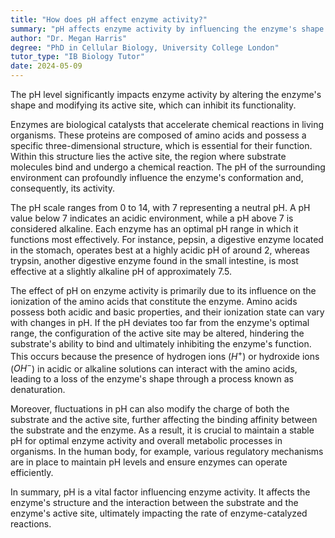 ```yaml
---
title: "How does pH affect enzyme activity?"
summary: "pH affects enzyme activity by influencing the enzyme's shape and altering its active site, which can inhibit its function."
author: "Dr. Megan Harris"
degree: "PhD in Cellular Biology, University College London"
tutor_type: "IB Biology Tutor"
date: 2024-05-09
---
```


The pH level significantly impacts enzyme activity by altering the enzyme's shape and modifying its active site, which can inhibit its functionality.

Enzymes are biological catalysts that accelerate chemical reactions in living organisms. These proteins are composed of amino acids and possess a specific three-dimensional structure, which is essential for their function. Within this structure lies the active site, the region where substrate molecules bind and undergo a chemical reaction. The pH of the surrounding environment can profoundly influence the enzyme's conformation and, consequently, its activity.

The pH scale ranges from $0$ to $14$, with $7$ representing a neutral pH. A pH value below $7$ indicates an acidic environment, while a pH above $7$ is considered alkaline. Each enzyme has an optimal pH range in which it functions most effectively. For instance, pepsin, a digestive enzyme located in the stomach, operates best at a highly acidic pH of around $2$, whereas trypsin, another digestive enzyme found in the small intestine, is most effective at a slightly alkaline pH of approximately $7.5$.

The effect of pH on enzyme activity is primarily due to its influence on the ionization of the amino acids that constitute the enzyme. Amino acids possess both acidic and basic properties, and their ionization state can vary with changes in pH. If the pH deviates too far from the enzyme's optimal range, the configuration of the active site may be altered, hindering the substrate's ability to bind and ultimately inhibiting the enzyme's function. This occurs because the presence of hydrogen ions ($H^+$) or hydroxide ions ($OH^-$) in acidic or alkaline solutions can interact with the amino acids, leading to a loss of the enzyme's shape through a process known as denaturation.

Moreover, fluctuations in pH can also modify the charge of both the substrate and the active site, further affecting the binding affinity between the substrate and the enzyme. As a result, it is crucial to maintain a stable pH for optimal enzyme activity and overall metabolic processes in organisms. In the human body, for example, various regulatory mechanisms are in place to maintain pH levels and ensure enzymes can operate efficiently.

In summary, pH is a vital factor influencing enzyme activity. It affects the enzyme's structure and the interaction between the substrate and the enzyme's active site, ultimately impacting the rate of enzyme-catalyzed reactions.
    